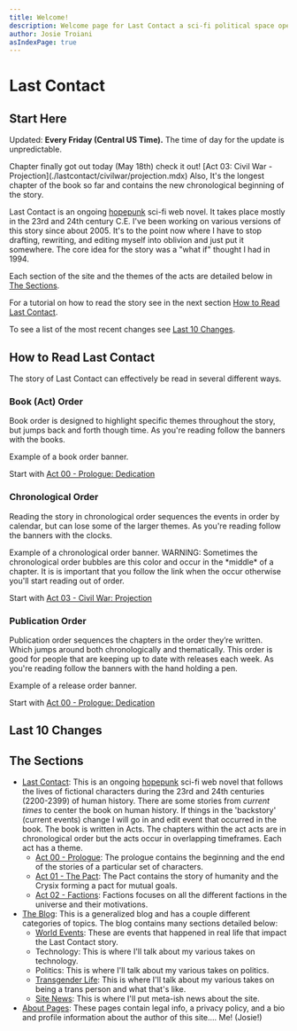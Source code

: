 ```yaml
---
title: Welcome!
description: Welcome page for Last Contact a sci-fi political space opera. This page includes a list of all the most recent updates and has a description of everything.
author: Josie Troiani
asIndexPage: true
---
```


# Last Contact

## Start Here

Updated: **Every Friday (Central US Time).** The time of day for the update is unpredictable.

<Callout type="info">
  Chapter finally got out today (May 18th) check it out! [Act 03: Civil War - Projection](./lastcontact/civilwar/projection.mdx)  
  Also, It's the longest chapter of the book so far and contains the new chronological beginning of the story.
</Callout>

Last Contact is an ongoing [hopepunk](https://en.wikipedia.org/wiki/Hopepunk) sci-fi web novel. It takes place mostly in the 23rd and 24th century C.E. I've been working on various versions of this story since about 2005. It's to the point now where I have to stop drafting, rewriting, and editing myself into oblivion and just put it somewhere. The core idea for the story was a "what if" thought I had in 1994.

Each section of the site and the themes of the acts are detailed below in [The Sections](#the-sections).

For a tutorial on how to read the story see in the next section [How to Read Last Contact](#how-to-read-last-contact).

To see a list of the most recent changes see [Last 10 Changes](#last-10-changes).

## How to Read Last Contact

The story of Last Contact can effectively be read in several different ways.

### Book (Act) Order

Book order is designed to highlight specific themes throughout the story, but jumps back and forth though time. As you're reading follow the banners with the books.

<Callout type="info" emoji="️📖">
  Example of a book order banner.
</Callout>

Start with [Act 00 - Prologue: Dedication](./lastcontact/prologue/dedication.mdx)

### Chronological Order

Reading the story in chronological order sequences the events in order by calendar, but can lose some of the larger themes. As you're reading follow the banners with the clocks.

<Callout type="info" emoji="️🕰️">
    Example of a chronological order banner.
</Callout>

<Callout type="warning" emoji="🕰️⚠️">
    WARNING: Sometimes the chronological order bubbles are this color and occur in the *middle* of a chapter. It is is important that you follow the link when the occur otherwise you'll start reading out of order.
</Callout>

Start with [Act 03 - Civil War: Projection](./lastcontact/civilwar/projection#december-25-1984)

### Publication Order

Publication order sequences the chapters in the order they’re written. Which jumps around both chronologically and thematically. This order is good for people that are keeping up to date with releases each week. As you're reading follow the banners with the hand holding a pen.

<Callout type="info" emoji="️✍️">
    Example of a release order banner.
</Callout>

Start with [Act 00 - Prologue: Dedication](./lastcontact/prologue/dedication.mdx)

## Last 10 Changes

<Cards>
<Cards.Card
title = "Projection | Friday? New Chapter!"
href = "/lastcontact/civilwar/projection"
arrow
/>
<Cards.Card
title = "Keeping Notes | Friday?! New Chapter!"
href = "/lastcontact/thepact/keepingnotes"
arrow
/>
<Cards.Card
title = "The Generals | Start of Act Three! New Chapter!"
href = "/lastcontact/civilwar/thegenerals"
arrow
/>
<Cards.Card
title = "Avalon | Friday? New Chapter!"
href = "/lastcontact/factions/avalon"
arrow
/>
<Cards.Card
title = "Connection | Friday? New Chapter!"
href = "/lastcontact/factions/connection"
arrow
/>
<Cards.Card
title = "Crysix Social Structure | Compendium"
href = "/lastcontact/compendium/crysixstructure"
arrow
/>
<Cards.Card
title = "Discord Server | Site News!"
href = "/theblog/sitenews/discord"
arrow
/>
<Cards.Card
title = "The Wall | Friday? New Chapter!"
href = "/lastcontact/factions/thewall"
arrow
/>
<Cards.Card
title = "New Navigation | Multiple ways to read!"
href = "/theblog/sitenews/newnavigation"
arrow
/>
<Cards.Card
title = "History Class | Friday? New Chapter!"
href = "/lastcontact/factions/historyclass"
arrow
/>
</Cards>

## The Sections

- [Last Contact](./lastcontact): This is an ongoing [hopepunk](https://en.wikipedia.org/wiki/Hopepunk) sci-fi web novel that follows the lives of fictional characters during the 23rd and 24th centuries (2200-2399) of human history. There are some stories from *current times* to center the book on human history. If things in the 'backstory' (current events) change I will go in and edit event that occurred in the book. The book is written in Acts. The chapters within the act acts are in chronological order but the acts occur in overlapping timeframes. Each act has a theme.
  + [Act 00 - Prologue](./lastcontact/prologue): The prologue contains the beginning and the end of the stories of a particular set of characters.
  + [Act 01 - The Pact](./lastcontact/thepact): The Pact contains the story of humanity and the Crysix forming a pact for mutual goals.
  + [Act 02 - Factions](./lastcontact/factions): Factions focuses on all the different factions in the universe and their motivations.
- [The Blog](./theblog): This is a generalized blog and has a couple different categories of topics. The blog contains many sections detailed below:
  + [World Events](./theblog/worldevents): These are events that happened in real life that impact the Last Contact story.
  + Technology: This is where I'll talk about my various takes on technology.
  + Politics: This is where I'll talk about my various takes on politics.
  + [Transgender Life](./theblog/translife): This is where I'll talk about my various takes on being a trans person and what that's like.
  + [Site News](./theblog/sitenews): This is where I'll put meta-ish news about the site.
- [About Pages](./about): These pages contain legal info, a privacy policy, and a bio and profile information about the author of this site.... Me! (Josie!)
